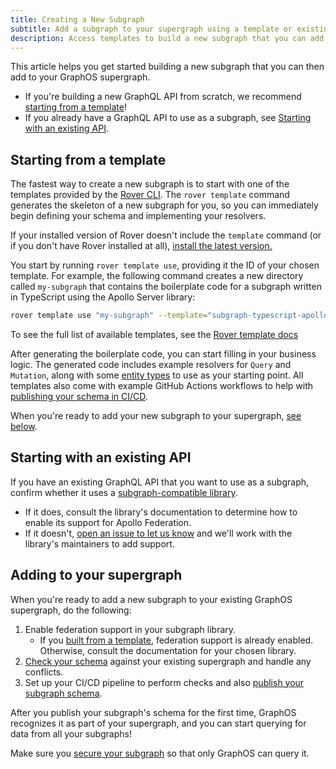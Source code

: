 ```yaml
---
title: Creating a New Subgraph
subtitle: Add a subgraph to your supergraph using a template or existing API
description: Access templates to build a new subgraph that you can add to your GraphOS supergraph, whether you already have a GraphQL API or are building from scratch.
---
```


This article helps you get started building a new subgraph that you can then add to your GraphOS supergraph.

- If you're building a new GraphQL API from scratch, we recommend [starting from a template](#starting-from-a-template)!
- If you already have a GraphQL API to use as a subgraph, see [Starting with an existing API](#starting-with-an-existing-api).

## Starting from a template

The fastest way to create a new subgraph is to start with one of the templates provided by the [Rover CLI](/rover/commands/template). The `rover template` command generates the skeleton of a new subgraph for you, so you can immediately begin defining your schema and implementing your resolvers.

<Tip>

If your installed version of Rover doesn't include the `template` command (or if you don't have Rover installed at all), [install the latest version.](/rover/getting-started/)

</Tip>

You start by running `rover template use`, providing it the ID of your chosen template. For example, the following command creates a new directory called `my-subgraph` that contains the boilerplate code for a subgraph written in TypeScript using the Apollo Server library:

```bash showLineNumbers=false
rover template use "my-subgraph" --template="subgraph-typescript-apollo-server"
```

<Tip>

To see the full list of available templates, see the [Rover template docs](/rover/commands/template)

</Tip>

After generating the boilerplate code, you can start filling in your business logic. The generated code includes example resolvers for `Query` and `Mutation`, along with some [entity types](/federation/entities/) to use as your starting point. All templates also come with example GitHub Actions workflows to help with [publishing your schema in CI/CD](../delivery/publishing-schemas/#publish-with-continuous-delivery).

When you're ready to add your new subgraph to your supergraph, [see below](#adding-to-your-supergraph).

## Starting with an existing API

If you have an existing GraphQL API that you want to use as a subgraph, confirm whether it uses a [subgraph-compatible library](/federation/building-supergraphs/supported-subgraphs).

- If it does, consult the library's documentation to determine how to enable its support for Apollo Federation.
- If it doesn't, [open an issue to let us know](https://github.com/apollographql/apollo-federation-subgraph-compatibility/issues/new/choose) and we'll work with the library's maintainers to add support.

## Adding to your supergraph

When you're ready to add a new subgraph to your existing GraphOS supergraph, do the following:

1. Enable federation support in your subgraph library.
   - If you [built from a template](#starting-from-a-template), federation support is already enabled. Otherwise, consult the documentation for your chosen library.
2. [Check your schema](/federation/managed-federation/federated-schema-checks) against your existing supergraph and handle any conflicts.
3. Set up your CI/CD pipeline to perform checks and also [publish your subgraph schema](../delivery/publishing-schemas/#publish-subgraph-schemas).

After you publish your subgraph's schema for the first time, GraphOS recognizes it as part of your supergraph, and you can start querying for data from all your subgraphs!

<Caution>

Make sure you [secure your subgraph](./securing-a-subgraph) so that only GraphOS can query it.

</Caution>
